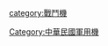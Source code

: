 {{Catnav|頁面分類|人类社会|科技|军事装备|军用飞机|战斗机}}
{{Catnav|頁面分類|社会|军事|军事装备|军用飞机||國籍區分的軍用飛機|中華民國軍用機}}


[[category:戰鬥機|category:戰鬥機]]
[[Category:中華民國軍用機|Category:中華民國軍用機]]